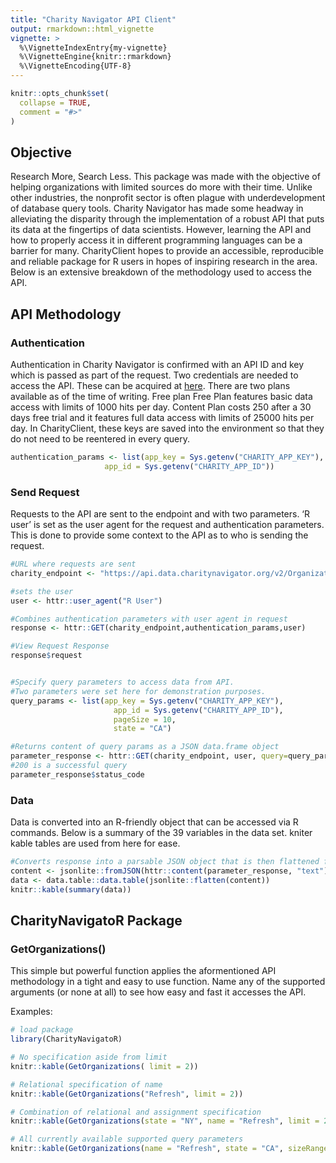 ```yaml
---
title: "Charity Navigator API Client"
output: rmarkdown::html_vignette
vignette: >
  %\VignetteIndexEntry{my-vignette}
  %\VignetteEngine{knitr::rmarkdown}
  %\VignetteEncoding{UTF-8}
---
```


```r
knitr::opts_chunk$set(
  collapse = TRUE,
  comment = "#>"
)
```
## Objective
Research More, Search Less. This package was made with the objective of helping organizations with limited sources do more with their time. Unlike other industries, the nonprofit sector is often plague with underdevelopment of database query tools. Charity Navigator has made some headway in alleviating the disparity through the implementation of a robust API that puts its data at the fingertips of data scientists. However, learning the API and how to properly access it in different programming languages can be a barrier for many. CharityClient hopes to provide an accessible, reproducible and reliable package for R users in hopes of inspiring research in the area. Below is an extensive breakdown of the methodology used to access the API.

## API Methodology

### Authentication
Authentication in Charity Navigator is confirmed with an API ID and key which is passed as part of the request. Two credentials are needed to access the API. These can be acquired at [here](https://charity.3scale.net/choose_application_plan). There are two plans available as
of the time of writing. Free plan Free Plan features basic data access with limits of 1000 hits per day. Content Plan costs 250 after a 30 days free trial and it features full data access with limits of 25000 hits per day. In CharityClient, these keys are saved into the environment so that they do not need to be reentered in every query.
```r
authentication_params <- list(app_key = Sys.getenv("CHARITY_APP_KEY"),
                     app_id = Sys.getenv("CHARITY_APP_ID"))
```

### Send Request
Requests to the API are sent to the endpoint and with two parameters. 'R user' is set as the user agent for the request and authentication parameters. This is done to provide some context to the API as to who is sending the request.
```r
#URL where requests are sent
charity_endpoint <- "https://api.data.charitynavigator.org/v2/Organizations"

#sets the user
user <- httr::user_agent("R User")

#Combines authentication parameters with user agent in request
response <- httr::GET(charity_endpoint,authentication_params,user)

#View Request Response
response$request


#Specify query parameters to access data from API.
#Two parameters were set here for demonstration purposes.
query_params <- list(app_key = Sys.getenv("CHARITY_APP_KEY"),
                       app_id = Sys.getenv("CHARITY_APP_ID"),
                       pageSize = 10,
                       state = "CA")

#Returns content of query params as a JSON data.frame object
parameter_response <- httr::GET(charity_endpoint, user, query=query_params)
#200 is a successful query
parameter_response$status_code
```

### Data
Data is converted into an R-friendly object that can be accessed via R commands. Below is a summary of the 39 variables in the data set. kniter kable tables are used from here for ease. 
```r
#Converts response into a parsable JSON object that is then flattened for easier access.
content <- jsonlite::fromJSON(httr::content(parameter_response, "text"))
data <- data.table::data.table(jsonlite::flatten(content))
knitr::kable(summary(data))
```

## CharityNavigatoR Package

### GetOrganizations()
This simple but powerful function applies the aformentioned API methodology in a tight and easy to use function. Name any of the supported arguments (or none at all) to see how easy and fast it accesses the API.

Examples:
```r
# load package
library(CharityNavigatoR)
```


```r
# No specification aside from limit
knitr::kable(GetOrganizations( limit = 2))
```

```r
# Relational specification of name
knitr::kable(GetOrganizations("Refresh", limit = 2))
```

```r
# Combination of relational and assignment specification
knitr::kable(GetOrganizations(state = "NY", name = "Refresh", limit = 2))
```

```r
# All currently available supported query parameters
knitr::kable(GetOrganizations(name = "Refresh", state = "CA", sizeRange = 1, limit = 2))
```
